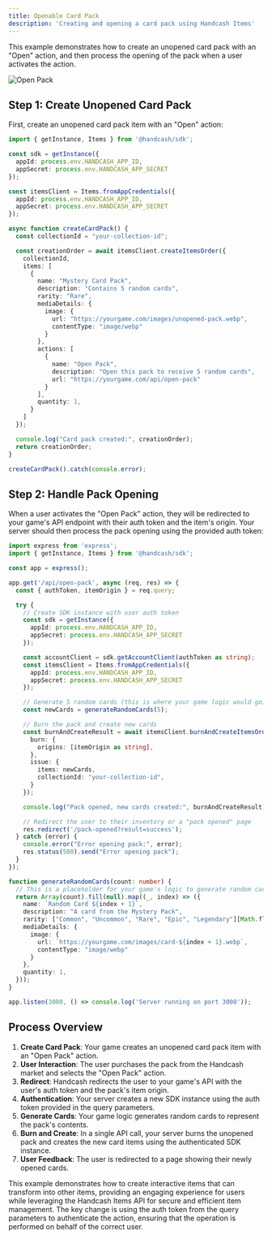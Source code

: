 ```yaml
---
title: Openable Card Pack
description: 'Creating and opening a card pack using Handcash Items'
---
```


This example demonstrates how to create an unopened card pack with an "Open" action, and then process the opening of the pack when a user activates the action.

![Open Pack](/images/open-pack.png)

## Step 1: Create Unopened Card Pack

First, create an unopened card pack item with an "Open" action:

```typescript
import { getInstance, Items } from '@handcash/sdk';

const sdk = getInstance({
  appId: process.env.HANDCASH_APP_ID,
  appSecret: process.env.HANDCASH_APP_SECRET
});

const itemsClient = Items.fromAppCredentials({
  appId: process.env.HANDCASH_APP_ID,
  appSecret: process.env.HANDCASH_APP_SECRET
});

async function createCardPack() {
  const collectionId = "your-collection-id";

  const creationOrder = await itemsClient.createItemsOrder({
    collectionId,
    items: [
      {
        name: "Mystery Card Pack",
        description: "Contains 5 random cards",
        rarity: "Rare",
        mediaDetails: {
          image: {
            url: "https://yourgame.com/images/unopened-pack.webp",
            contentType: "image/webp"
          }
        },
        actions: [
          {
            name: "Open Pack",
            description: "Open this pack to receive 5 random cards",
            url: "https://yourgame.com/api/open-pack"
          }
        ],
        quantity: 1,
      }
    ]
  });

  console.log("Card pack created:", creationOrder);
  return creationOrder;
}

createCardPack().catch(console.error);
```

## Step 2: Handle Pack Opening

When a user activates the "Open Pack" action, they will be redirected to your game's API endpoint with their auth token and the item's origin. Your server should then process the pack opening using the provided auth token:

```typescript
import express from 'express';
import { getInstance, Items } from '@handcash/sdk';

const app = express();

app.get('/api/open-pack', async (req, res) => {
  const { authToken, itemOrigin } = req.query;

  try {
    // Create SDK instance with user auth token
    const sdk = getInstance({
      appId: process.env.HANDCASH_APP_ID,
      appSecret: process.env.HANDCASH_APP_SECRET
    });

    const accountClient = sdk.getAccountClient(authToken as string);
    const itemsClient = Items.fromAppCredentials({
      appId: process.env.HANDCASH_APP_ID,
      appSecret: process.env.HANDCASH_APP_SECRET
    });

    // Generate 5 random cards (this is where your game logic would go)
    const newCards = generateRandomCards(5);

    // Burn the pack and create new cards
    const burnAndCreateResult = await itemsClient.burnAndCreateItemsOrder({
      burn: {
        origins: [itemOrigin as string],
      },
      issue: {
        items: newCards,
        collectionId: "your-collection-id",
      }
    });

    console.log("Pack opened, new cards created:", burnAndCreateResult);

    // Redirect the user to their inventory or a "pack opened" page
    res.redirect('/pack-opened?result=success');
  } catch (error) {
    console.error("Error opening pack:", error);
    res.status(500).send("Error opening pack");
  }
});

function generateRandomCards(count: number) {
  // This is a placeholder for your game's logic to generate random cards
  return Array(count).fill(null).map((_, index) => ({
    name: `Random Card ${index + 1}`,
    description: "A card from the Mystery Pack",
    rarity: ["Common", "Uncommon", "Rare", "Epic", "Legendary"][Math.floor(Math.random() * 5)],
    mediaDetails: {
      image: {
        url: `https://yourgame.com/images/card-${index + 1}.webp`,
        contentType: "image/webp"
      }
    },
    quantity: 1,
  }));
}

app.listen(3000, () => console.log('Server running on port 3000'));
```

## Process Overview

1. **Create Card Pack**: Your game creates an unopened card pack item with an "Open Pack" action.
2. **User Interaction**: The user purchases the pack from the Handcash market and selects the "Open Pack" action.
3. **Redirect**: Handcash redirects the user to your game's API with the user's auth token and the pack's item origin.
4. **Authentication**: Your server creates a new SDK instance using the auth token provided in the query parameters.
5. **Generate Cards**: Your game logic generates random cards to represent the pack's contents.
6. **Burn and Create**: In a single API call, your server burns the unopened pack and creates the new card items using the authenticated SDK instance.
7. **User Feedback**: The user is redirected to a page showing their newly opened cards.

This example demonstrates how to create interactive items that can transform into other items, providing an engaging experience for users while leveraging the Handcash Items API for secure and efficient item management. The key change is using the auth token from the query parameters to authenticate the action, ensuring that the operation is performed on behalf of the correct user.